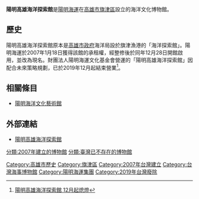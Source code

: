 {{coord|22|35|27.189|N|120|17|20.909|E|display=title}}
{{Expand|time=2013-04-13}}
{{Infobox Museum
 |name          = 陽明高雄海洋探索館<br/><font size="-1">YM Museum of Marine Exploration Kaohsiung</font>|
 |image         = YM Museum of Marine Exploration Kaohsiung.JPG
 |imagesize     = 250px
 |caption       = 
 |map_type      = 
 |map_caption   = 
 |latitude      = 
 |longitude     = 
 |established   = 2007年12月28日開館
 |location      = {{TWN}}<br/>[[高雄市|高雄市]][[旗津區|旗津區]]南汕里北汕巷50-61號
 |type          = 私立，海洋文化
 |visitors      = 
 |director      = [[陽明海運|陽明海運]]
 |curator       = 
 |publictransit = 
 |website       = {{URL|http://www.mome.org.tw/}}
}}
'''陽明高雄海洋探索館'''是[[陽明海運|陽明海運]]在[[高雄市|高雄市]][[旗津區|旗津區]]設立的海洋文化博物館。

==歷史==
陽明高雄海洋探索館原本是[[高雄市政府|高雄市政府]]海洋局設於旗津漁港的「海洋探索館」。陽明海運於2007年1月18日獲得該館的承租權，經整修後於同年12月28日開館啟用，並改為現名。財團法人陽明海運文化基金會營運的「陽明高雄海洋探索館」因配合未來策略規劃，已於2019年12月起結束營業<ref>[https://www.chinatimes.com/realtimenews/20191015004289-260410?chdtv 陽明高雄海洋探索館 12月起熄燈]</ref>。

==相關條目==
*[[陽明海洋文化藝術館|陽明海洋文化藝術館]]

==外部連結==
*[http://www.mome.org.tw/tw/Index/MOME 陽明高雄海洋探索館]
{{reflist}}

{{Museum-stub}}
{{台灣博物館}}
[[Category:高雄市歷史|Category:高雄市歷史]]
[[Category:旗津區|Category:旗津區]]
[[Category:2007年台灣建立|Category:2007年台灣建立]]
[[分類:2007年建立的博物館|分類:2007年建立的博物館]]
[[Category:台灣海事博物館|Category:台灣海事博物館]]
[[Category:陽明海運集團|Category:陽明海運集團]]
[[Category:2019年台灣廢除|Category:2019年台灣廢除]]
[[分類:臺灣已不存在的博物館|分類:臺灣已不存在的博物館]]